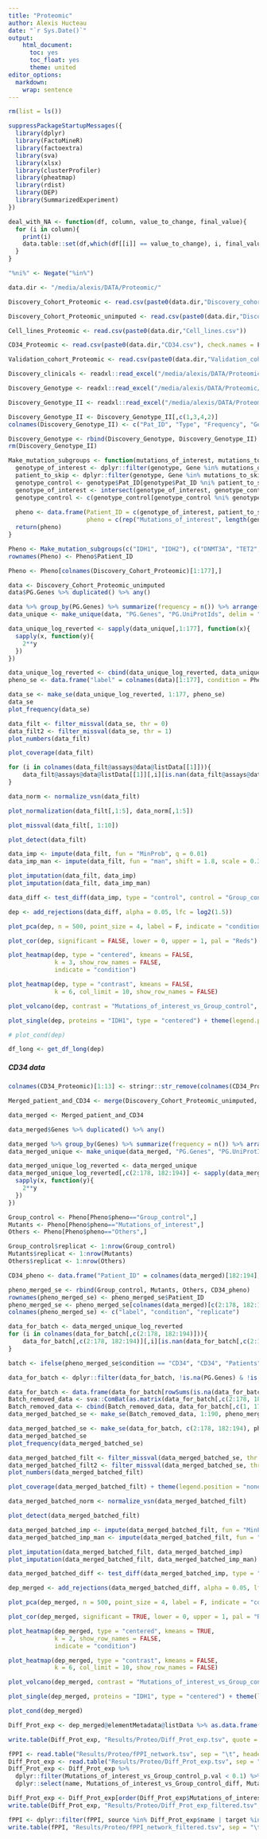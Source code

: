 ```yaml
---
title: "Proteomic"
author: Alexis Hucteau
date: "`r Sys.Date()`"
output:
    html_document:
      toc: yes
      toc_float: yes
      theme: united
editor_options:
  markdown:
    wrap: sentence
---
```



```r
rm(list = ls())

suppressPackageStartupMessages({
  library(dplyr)
  library(FactoMineR)
  library(factoextra)
  library(sva)
  library(xlsx)
  library(clusterProfiler)
  library(pheatmap)
  library(rdist)
  library(DEP)
  library(SummarizedExperiment)
})

deal_with_NA <- function(df, column, value_to_change, final_value){
  for (i in column){
    print(i)
    data.table::set(df,which(df[[i]] == value_to_change), i, final_value)
  }
}

"%ni%" <- Negate("%in%")
```

```r
data.dir <- "/media/alexis/DATA/Proteomic/"

Discovery_Cohort_Proteomic <- read.csv(paste0(data.dir,"Discovery_cohort.csv"))

Discovery_Cohort_Proteomic_unimputed <- read.csv(paste0(data.dir,"Discovery_cohort_unimputed.csv"), check.names = F)

Cell_lines_Proteomic <- read.csv(paste0(data.dir,"Cell_lines.csv"))

CD34_Proteomic <- read.csv(paste0(data.dir,"CD34.csv"), check.names = F)

Validation_cohort_Proteomic <- read.csv(paste0(data.dir,"Validation_cohort.csv"), dec = ",")
```

```r
Discovery_clinicals <- readxl::read_excel("/media/alexis/DATA/Proteomic/1-s2.0-S1535610822000587-mmc7/Data_S1_Discovery_Cohort.xlsx", sheet = "Clinical Characteristics")

Discovery_Genotype <- readxl::read_excel("/media/alexis/DATA/Proteomic/1-s2.0-S1535610822000587-mmc7/Data_S1_Discovery_Cohort.xlsx", sheet = "PanelSeq I")

Discovery_Genotype_II <- readxl::read_excel("/media/alexis/DATA/Proteomic/1-s2.0-S1535610822000587-mmc7/Data_S1_Discovery_Cohort.xlsx", sheet = "PanelSeq II")

Discovery_Genotype_II <- Discovery_Genotype_II[,c(1,3,4,2)]
colnames(Discovery_Genotype_II) <- c("Pat_ID", "Type", "Frequency", "Gene")

Discovery_Genotype <- rbind(Discovery_Genotype, Discovery_Genotype_II)
rm(Discovery_Genotype_II)
```



```r
Make_mutation_subgroups <- function(mutations_of_interest, mutations_to_skip, genotype = Discovery_Genotype, no_mutated_patients = c("F126", "F86", "F129", "F30")){
  genotype_of_interest <- dplyr::filter(genotype, Gene %in% mutations_of_interest) %>% .$Pat_ID %>% unique()
  patient_to_skip <- dplyr::filter(genotype, Gene %in% mutations_to_skip) %>% .$Pat_ID %>% unique()
  genotype_control <- genotype$Pat_ID[genotype$Pat_ID %ni% patient_to_skip] %>% unique()
  genotype_of_interest <- intersect(genotype_of_interest, genotype_control)
  genotype_control <- c(genotype_control[genotype_control %ni% genotype_of_interest], no_mutated_patients)
  
  pheno <- data.frame(Patient_ID = c(genotype_of_interest, patient_to_skip, genotype_control), 
                      pheno = c(rep("Mutations_of_interest", length(genotype_of_interest)), rep("Others", length(patient_to_skip)), rep("Group_control", length(genotype_control))))
  return(pheno)  
}
```



```r
Pheno <- Make_mutation_subgroups(c("IDH1", "IDH2"), c("DNMT3A", "TET2", "DNMT1", "NPM1"))
rownames(Pheno) <- Pheno$Patient_ID

Pheno <- Pheno[colnames(Discovery_Cohort_Proteomic)[1:177],]
```


```r
data <- Discovery_Cohort_Proteomic_unimputed
data$PG.Genes %>% duplicated() %>% any()

data %>% group_by(PG.Genes) %>% summarize(frequency = n()) %>% arrange(desc(frequency)) %>% filter(frequency > 1)
data_unique <- make_unique(data, "PG.Genes", "PG.UniProtIds", delim = ";")

data_unique_log_reverted <- sapply(data_unique[,1:177], function(x){
  sapply(x, function(y){
    2**y
  })
})

data_unique_log_reverted <- cbind(data_unique_log_reverted, data_unique[,177:183])
pheno_se <- data.frame("label" = colnames(data)[1:177], condition = Pheno$pheno, replicate = 1:177)

data_se <- make_se(data_unique_log_reverted, 1:177, pheno_se)
data_se
plot_frequency(data_se)
```

```r
data_filt <- filter_missval(data_se, thr = 0)
data_filt2 <- filter_missval(data_se, thr = 1)
plot_numbers(data_filt)
```

```r
plot_coverage(data_filt)
```

```r
for (i in colnames(data_filt@assays@data@listData[[1]])){
    data_filt@assays@data@listData[[1]][,i][is.nan(data_filt@assays@data@listData[[1]][,i])]<-NA
}

data_norm <- normalize_vsn(data_filt)

plot_normalization(data_filt[,1:5], data_norm[,1:5])
```

```r
plot_missval(data_filt[, 1:10])
```

```r
plot_detect(data_filt)
```

```r
data_imp <- impute(data_filt, fun = "MinProb", q = 0.01)
data_imp_man <- impute(data_filt, fun = "man", shift = 1.8, scale = 0.3)

plot_imputation(data_filt, data_imp)
plot_imputation(data_filt, data_imp_man)
```

```r
data_diff <- test_diff(data_imp, type = "control", control = "Group_control")

dep <- add_rejections(data_diff, alpha = 0.05, lfc = log2(1.5))
```

```r
plot_pca(dep, n = 500, point_size = 4, label = F, indicate = "condition")
```

```r
plot_cor(dep, significant = FALSE, lower = 0, upper = 1, pal = "Reds")
```

```r
plot_heatmap(dep, type = "centered", kmeans = FALSE, 
             k = 3, show_row_names = FALSE,
             indicate = "condition")
```

```r
plot_heatmap(dep, type = "contrast", kmeans = FALSE, 
             k = 6, col_limit = 10, show_row_names = FALSE)
```

```r
plot_volcano(dep, contrast = "Mutations_of_interest_vs_Group_control", label_size = 2, add_names = TRUE, adjusted = F)
```

```r
plot_single(dep, proteins = "IDH1", type = "centered") + theme(legend.position = "none")
```

```r
# plot_cond(dep)
```

```r
df_long <- get_df_long(dep)
```

##### CD34 data 

```r
colnames(CD34_Proteomic)[1:13] <- stringr::str_remove(colnames(CD34_Proteomic)[1:13], pattern = "20210617_EXPL2_AsJa_SA_Revision_Healthy_DIAproteome_CD34cells_") %>% stringr::str_remove(pattern = ".raw.PG.Quantity") %>% stringr::str_split(pattern = "] ") %>% lapply(function(x) x[2]) %>% unlist()
```

```r
Merged_patient_and_CD34 <- merge(Discovery_Cohort_Proteomic_unimputed, CD34_Proteomic, by.x = "PG.UniProtIds", by.y = "UniProtIds", all.x =T, all.y = T)

data_merged <- Merged_patient_and_CD34

data_merged$Genes %>% duplicated() %>% any()

data_merged %>% group_by(Genes) %>% summarize(frequency = n()) %>% arrange(desc(frequency)) %>% filter(frequency > 1)
data_merged_unique <- make_unique(data_merged, "PG.Genes", "PG.UniProtIds", delim = ";")

data_merged_unique_log_reverted <- data_merged_unique
data_merged_unique_log_reverted[,c(2:178, 182:194)] <- sapply(data_merged_unique_log_reverted[,c(2:178, 182:194)], function(x){
  sapply(x, function(y){
    2**y
  })
})

Group_control <- Pheno[Pheno$pheno=="Group_control",]
Mutants <- Pheno[Pheno$pheno=="Mutations_of_interest",]
Others <- Pheno[Pheno$pheno=="Others",]

Group_control$replicat <- 1:nrow(Group_control)
Mutants$replicat <- 1:nrow(Mutants)
Others$replicat <- 1:nrow(Others)

CD34_pheno <- data.frame("Patient_ID" = colnames(data_merged)[182:194], "pheno" = rep("CD34", 13), "replicat" = 1:13)

pheno_merged_se <- rbind(Group_control, Mutants, Others, CD34_pheno)
rownames(pheno_merged_se) <- pheno_merged_se$Patient_ID
pheno_merged_se <- pheno_merged_se[colnames(data_merged)[c(2:178, 182:194)],]
colnames(pheno_merged_se) <- c("label", "condition", "replicate")

data_for_batch <- data_merged_unique_log_reverted
for (i in colnames(data_for_batch[,c(2:178, 182:194)])){
    data_for_batch[,c(2:178, 182:194)][,i][is.nan(data_for_batch[,c(2:178, 182:194)][,i])]<-NA
}

batch <- ifelse(pheno_merged_se$condition == "CD34", "CD34", "Patients")

data_for_batch <- dplyr::filter(data_for_batch, !is.na(PG.Genes) & !is.na(Genes))

data_for_batch <- data.frame(data_for_batch[rowSums(is.na(data_for_batch[,2:178])) < 176 & rowSums(is.na(data_for_batch[,182:194])) < 12,])
Batch_removed_data <- sva::ComBat(as.matrix(data_for_batch[,c(2:178, 182:194)]), batch)
Batch_removed_data <- cbind(Batch_removed_data, data_for_batch[,c(1, 179:181, 195:200)])
data_merged_batched_se <- make_se(Batch_removed_data, 1:190, pheno_merged_se)

data_merged_batched_se <- make_se(data_for_batch, c(2:178, 182:194), pheno_merged_se)
data_merged_batched_se
plot_frequency(data_merged_batched_se)
```

```r
data_merged_batched_filt <- filter_missval(data_merged_batched_se, thr = 0)
data_merged_batched_filt2 <- filter_missval(data_merged_batched_se, thr = 1)
plot_numbers(data_merged_batched_filt)
```

```r
plot_coverage(data_merged_batched_filt) + theme(legend.position = "none")
```

```r
data_merged_batched_norm <- normalize_vsn(data_merged_batched_filt)
```

```r
plot_detect(data_merged_batched_filt)
```

```r
data_merged_batched_imp <- impute(data_merged_batched_filt, fun = "MinProb", q = 0.01)
data_merged_batched_imp_man <- impute(data_merged_batched_filt, fun = "man", shift = 1.8, scale = 0.3)

plot_imputation(data_merged_batched_filt, data_merged_batched_imp)
plot_imputation(data_merged_batched_filt, data_merged_batched_imp_man)
```

```r
data_merged_batched_diff <- test_diff(data_merged_batched_imp, type = "control", control = "Group_control")

dep_merged <- add_rejections(data_merged_batched_diff, alpha = 0.05, lfc = log2(1.5))
```

```r
plot_pca(dep_merged, n = 500, point_size = 4, label = F, indicate = "condition")
```

```r
plot_cor(dep_merged, significant = TRUE, lower = 0, upper = 1, pal = "Reds")
```

```r
plot_heatmap(dep_merged, type = "centered", kmeans = TRUE, 
             k = 2, show_row_names = FALSE,
             indicate = "condition")
```

```r
plot_heatmap(dep_merged, type = "contrast", kmeans = FALSE, 
             k = 6, col_limit = 10, show_row_names = FALSE)
```

```r
plot_volcano(dep_merged, contrast = "Mutations_of_interest_vs_Group_control", label_size = 2, add_names = TRUE, adjusted = F)
```

```r
plot_single(dep_merged, proteins = "IDH1", type = "centered") + theme(legend.position = "none")
```

```r
plot_cond(dep_merged)
```

```r
Diff_Prot_exp <- dep_merged@elementMetadata@listData %>% as.data.frame()

write.table(Diff_Prot_exp, "Results/Proteo/Diff_Prot_exp.tsv", quote = F, row.names = F, sep = "\t")
```

```r
fPPI <- read.table("Results/Proteo/fPPI_network.tsv", sep = "\t", header = T)
Diff_Prot_exp <- read.table("Results/Proteo/Diff_Prot_exp.tsv", sep = "\t", header = T) %>% as.data.frame()
Diff_Prot_exp <- Diff_Prot_exp %>% 
  dplyr::filter(Mutations_of_interest_vs_Group_control_p.val < 0.1) %>% 
  dplyr::select(name, Mutations_of_interest_vs_Group_control_diff, Mutations_of_interest_vs_Group_control_p.val, ProteinDescriptions)

Diff_Prot_exp <- Diff_Prot_exp[order(Diff_Prot_exp$Mutations_of_interest_vs_Group_control_diff, decreasing =T),]
write.table(Diff_Prot_exp, "Results/Proteo/Diff_Prot_exp_filtered.tsv", sep = "\t", quote = F, row.names = F)

fPPI <- dplyr::filter(fPPI, source %in% Diff_Prot_exp$name | target %in% Diff_Prot_exp$name)
write.table(fPPI, "Results/Proteo/fPPI_network_filtered.tsv", sep = "\t", quote = F, row.names = F)
```

